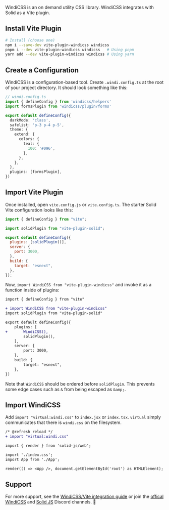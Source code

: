 <Title>WindiCSS</Title>

WindiCSS is an on demand utility CSS library. WindiCSS integrates with Solid as a Vite plugin.

## Install Vite Plugin

```sh
# Install (choose one)
npm i --save-dev vite-plugin-windicss windicss
pnpm i --dev vite-plugin-windicss windicss   # Using pnpm
yarn add --dev vite-plugin-windicss windicss # Using yarn
```

## Create a Configuration

WindiCSS is a configuration-based tool. Create `.windi.config.ts` at the root of your project directory. It should look something like this:

```ts
// windi.config.ts
import { defineConfig } from 'windicss/helpers'
import formsPlugin from 'windicss/plugin/forms'

export default defineConfig({
  darkMode: 'class',
  safelist: 'p-3 p-4 p-5',
  theme: {
    extend: {
      colors: {
        teal: {
          100: '#096',
        },
      },
    },
  },
  plugins: [formsPlugin],
})
```

## Import Vite Plugin

Once installed, open `vite.config.js` or `vite.config.ts`. The starter Solid Vite configuration looks like this:

```js
import { defineConfig } from "vite";

import solidPlugin from "vite-plugin-solid";

export default defineConfig({
  plugins: [solidPlugin()],
  server: {
    port: 3000,
  },
  build: {
    target: "esnext",
  },
});
```

Now, `import WindiCSS from "vite-plugin-windicss"` and invoke it as a function inside of plugins:

```diff
import { defineConfig } from "vite"

+ import WindiCSS from "vite-plugin-windicss"
import solidPlugin from "vite-plugin-solid"

export default defineConfig({
	plugins: [
+		WindiCSS(),
		solidPlugin(),
	],
	server: {
		port: 3000,
	},
	build: {
		target: "esnext",
	},
})
```

Note that `WindiCSS` should be ordered before `solidPlugin`. This prevents some edge cases such as `&` from being escaped as `&amp;`.

## Import WindiCSS

Add `import "virtual:windi.css"` to `index.jsx` or `index.tsx`. `virtual` simply communicates that there is `windi.css` on the filesystem.

```diff
/* @refresh reload */
+ import "virtual:windi.css"

import { render } from 'solid-js/web';

import './index.css';
import App from './App';

render(() => <App />, document.getElementById('root') as HTMLElement);
```

## Support

For more support, see the [WindiCSS/Vite integration guide](https://windicss.org/integrations/vite.html) or join the [offical WindiCSS](TODO) and [Solid JS](TODO) Discord channels. 👋
